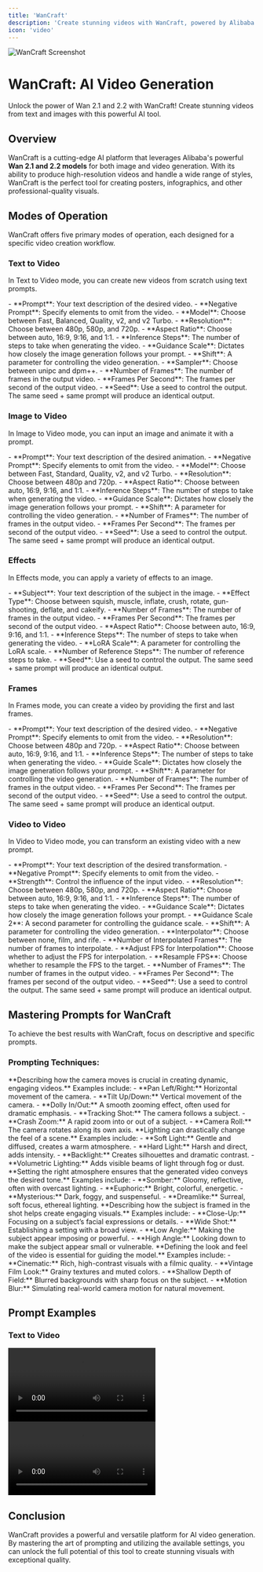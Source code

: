 ```yaml
---
title: 'WanCraft'
description: 'Create stunning videos with WanCraft, powered by Alibaba'
icon: 'video'
---
```


<Frame>
  <img src="https://pixiomedia.nyc3.digitaloceanspaces.com/docs/wancraft.png" alt="WanCraft Screenshot" />
</Frame>

# WanCraft: AI Video Generation

<Tip>
  Unlock the power of Wan 2.1 and 2.2 with WanCraft! Create stunning videos from text and images with this powerful AI tool.
</Tip>

## Overview

WanCraft is a cutting-edge AI platform that leverages Alibaba's powerful **Wan 2.1 and 2.2 models** for both image and video generation. With its ability to produce high-resolution videos and handle a wide range of styles, WanCraft is the perfect tool for creating posters, infographics, and other professional-quality visuals.

## Modes of Operation

WanCraft offers five primary modes of operation, each designed for a specific video creation workflow.

### Text to Video

In Text to Video mode, you can create new videos from scratch using text prompts.

<AccordionGroup>
  <Accordion title="Parameters" icon="sliders">
    - **Prompt**: Your text description of the desired video.
    - **Negative Prompt**: Specify elements to omit from the video.
    - **Model**: Choose between Fast, Balanced, Quality, v2, and v2 Turbo.
    - **Resolution**: Choose between 480p, 580p, and 720p.
    - **Aspect Ratio**: Choose between auto, 16:9, 9:16, and 1:1.
    - **Inference Steps**: The number of steps to take when generating the video.
    - **Guidance Scale**: Dictates how closely the image generation follows your prompt.
    - **Shift**: A parameter for controlling the video generation.
    - **Sampler**: Choose between unipc and dpm++.
    - **Number of Frames**: The number of frames in the output video.
    - **Frames Per Second**: The frames per second of the output video.
    - **Seed**: Use a seed to control the output. The same seed + same prompt will produce an identical output.
  </Accordion>
</AccordionGroup>

### Image to Video

In Image to Video mode, you can input an image and animate it with a prompt.

<AccordionGroup>
  <Accordion title="Parameters" icon="sliders">
    - **Prompt**: Your text description of the desired animation.
    - **Negative Prompt**: Specify elements to omit from the video.
    - **Model**: Choose between Fast, Standard, Quality, v2, and v2 Turbo.
    - **Resolution**: Choose between 480p and 720p.
    - **Aspect Ratio**: Choose between auto, 16:9, 9:16, and 1:1.
    - **Inference Steps**: The number of steps to take when generating the video.
    - **Guidance Scale**: Dictates how closely the image generation follows your prompt.
    - **Shift**: A parameter for controlling the video generation.
    - **Number of Frames**: The number of frames in the output video.
    - **Frames Per Second**: The frames per second of the output video.
    - **Seed**: Use a seed to control the output. The same seed + same prompt will produce an identical output.
  </Accordion>
</AccordionGroup>

### Effects

In Effects mode, you can apply a variety of effects to an image.

<AccordionGroup>
  <Accordion title="Parameters" icon="sliders">
    - **Subject**: Your text description of the subject in the image.
    - **Effect Type**: Choose between squish, muscle, inflate, crush, rotate, gun-shooting, deflate, and cakeify.
    - **Number of Frames**: The number of frames in the output video.
    - **Frames Per Second**: The frames per second of the output video.
    - **Aspect Ratio**: Choose between auto, 16:9, 9:16, and 1:1.
    - **Inference Steps**: The number of steps to take when generating the video.
    - **LoRA Scale**: A parameter for controlling the LoRA scale.
    - **Number of Reference Steps**: The number of reference steps to take.
    - **Seed**: Use a seed to control the output. The same seed + same prompt will produce an identical output.
  </Accordion>
</AccordionGroup>

### Frames

In Frames mode, you can create a video by providing the first and last frames.

<AccordionGroup>
  <Accordion title="Parameters" icon="sliders">
    - **Prompt**: Your text description of the desired video.
    - **Negative Prompt**: Specify elements to omit from the video.
    - **Resolution**: Choose between 480p and 720p.
    - **Aspect Ratio**: Choose between auto, 16:9, 9:16, and 1:1.
    - **Inference Steps**: The number of steps to take when generating the video.
    - **Guide Scale**: Dictates how closely the image generation follows your prompt.
    - **Shift**: A parameter for controlling the video generation.
    - **Number of Frames**: The number of frames in the output video.
    - **Frames Per Second**: The frames per second of the output video.
    - **Seed**: Use a seed to control the output. The same seed + same prompt will produce an identical output.
  </Accordion>
</AccordionGroup>

### Video to Video

In Video to Video mode, you can transform an existing video with a new prompt.

<AccordionGroup>
  <Accordion title="Parameters" icon="sliders">
    - **Prompt**: Your text description of the desired transformation.
    - **Negative Prompt**: Specify elements to omit from the video.
    - **Strength**: Control the influence of the input video.
    - **Resolution**: Choose between 480p, 580p, and 720p.
    - **Aspect Ratio**: Choose between auto, 16:9, 9:16, and 1:1.
    - **Inference Steps**: The number of steps to take when generating the video.
    - **Guidance Scale**: Dictates how closely the image generation follows your prompt.
    - **Guidance Scale 2**: A second parameter for controlling the guidance scale.
    - **Shift**: A parameter for controlling the video generation.
    - **Interpolator**: Choose between none, film, and rife.
    - **Number of Interpolated Frames**: The number of frames to interpolate.
    - **Adjust FPS for Interpolation**: Choose whether to adjust the FPS for interpolation.
    - **Resample FPS**: Choose whether to resample the FPS to the target.
    - **Number of Frames**: The number of frames in the output video.
    - **Frames Per Second**: The frames per second of the output video.
    - **Seed**: Use a seed to control the output. The same seed + same prompt will produce an identical output.
  </Accordion>
</AccordionGroup>

## Mastering Prompts for WanCraft

To achieve the best results with WanCraft, focus on descriptive and specific prompts.

### Prompting Techniques:

<AccordionGroup>
  <Accordion title="Camera Movements" icon="camera">
    **Describing how the camera moves is crucial in creating dynamic, engaging videos.** Examples include:
    - **Pan Left/Right:** Horizontal movement of the camera.
    - **Tilt Up/Down:** Vertical movement of the camera.
    - **Dolly In/Out:** A smooth zooming effect, often used for dramatic emphasis.
    - **Tracking Shot:** The camera follows a subject.
    - **Crash Zoom:** A rapid zoom into or out of a subject.
    - **Camera Roll:** The camera rotates along its own axis.
  </Accordion>
  <Accordion title="Lighting" icon="sun">
    **Lighting can drastically change the feel of a scene.** Examples include:
    - **Soft Light:** Gentle and diffused, creates a warm atmosphere.
    - **Hard Light:** Harsh and direct, adds intensity.
    - **Backlight:** Creates silhouettes and dramatic contrast.
    - **Volumetric Lighting:** Adds visible beams of light through fog or dust.
  </Accordion>
  <Accordion title="Atmosphere and Mood" icon="cloud">
    **Setting the right atmosphere ensures that the generated video conveys the desired tone.** Examples include:
    - **Somber:** Gloomy, reflective, often with overcast lighting.
    - **Euphoric:** Bright, colorful, energetic.
    - **Mysterious:** Dark, foggy, and suspenseful.
    - **Dreamlike:** Surreal, soft focus, ethereal lighting.
  </Accordion>
  <Accordion title="Composition and Perspective" icon="crop">
    **Describing how the subject is framed in the shot helps create engaging visuals.** Examples include:
    - **Close-Up:** Focusing on a subject’s facial expressions or details.
    - **Wide Shot:** Establishing a setting with a broad view.
    - **Low Angle:** Making the subject appear imposing or powerful.
    - **High Angle:** Looking down to make the subject appear small or vulnerable.
  </Accordion>
  <Accordion title="Visual Style and Effects" icon="palette">
    **Defining the look and feel of the video is essential for guiding the model.** Examples include:
    - **Cinematic:** Rich, high-contrast visuals with a filmic quality.
    - **Vintage Film Look:** Grainy textures and muted colors.
    - **Shallow Depth of Field:** Blurred backgrounds with sharp focus on the subject.
    - **Motion Blur:** Simulating real-world camera motion for natural movement.
  </Accordion>
</AccordionGroup>

## Prompt Examples

### Text to Video

<CardGroup cols={2}>
  <Card title="Text to Video Example 1">
    <video controls src="https://pixiomedia.nyc3.digitaloceanspaces.com/docs/wancraft-1522191461.mp4" alt="WanCraft Text to Video Example 1" />
    ```text
    A low angle shot of a jazz pianist in a dimly lit 1920s jazz bar, playing the piano with concentration. He wears a white shirt with suspenders and black trousers, his hands move rapidly on the keys. Camera pans left to low angle shot of a cute girl with pigtails and glasses playing the trumpet.
    ```
  </Card>
  <Card title="Text to Video Example 2">
    <video controls src="https://pixiomedia.nyc3.digitaloceanspaces.com/docs/wancraft-1713559141.mp4" alt="WanCraft Text to Video Example 2" />
    ```text
    Close up shot of the determined face of a battle-worn samurai. Camera pulls back to reveal him standing alone on a foggy battlefield, gripping his katana. Camera pulls back to reveal fallen warriors behind him. Wind whips through the trees, sending red autumn leaves swirling.
    ```
  </Card>
</CardGroup>

## Conclusion

WanCraft provides a powerful and versatile platform for AI video generation. By mastering the art of prompting and utilizing the available settings, you can unlock the full potential of this tool to create stunning visuals with exceptional quality.